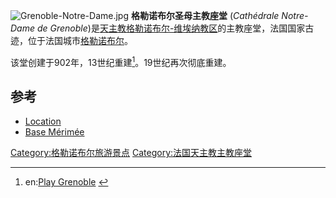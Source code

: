 [[Image:Grenoble-Notre-Dame.jpg|thumb]]
'''格勒诺布尔圣母主教座堂''' (''Cathédrale Notre-Dame de Grenoble'')是[[天主教格勒诺布尔-维埃纳教区|天主教格勒诺布尔-维埃纳教区]]的主教座堂，法国国家古迹，位于法国城市[[格勒诺布尔|格勒诺布尔]]。

该堂创建于902年，13世纪重建<ref>en:[http://www.grenoble-tourism.com/354-religious-heritage.htm Play Grenoble] {{webarchive|url=https://web.archive.org/web/20140326044901/http://www.grenoble-tourism.com/354-religious-heritage.htm |date=2014-03-26 }}</ref>。19世纪再次彻底重建。

==参考==
<references/>
{{法国天主教主教座堂}}
*[http://www.scholares.net/index.php?Gazetteer-Grenoble Location] {{Wayback|url=http://www.scholares.net/index.php?Gazetteer-Grenoble |date=20160313121126 }}
*[http://www.culture.gouv.fr/public/mistral/merimee_fr?ACTION=CHERCHER&FIELD_1=REF&VALUE_1=PA00117178 Base Mérimée] {{Wayback|url=http://www.culture.gouv.fr/public/mistral/merimee_fr?ACTION=CHERCHER&FIELD_1=REF&VALUE_1=PA00117178 |date=20190507233829 }}

{{coord|45|11|33|N|5|43|56|E|type:landmark_region:FR|display=title}}

[[Category:格勒诺布尔旅游景点|Category:格勒诺布尔旅游景点]]
[[Category:法国天主教主教座堂|Category:法国天主教主教座堂]]